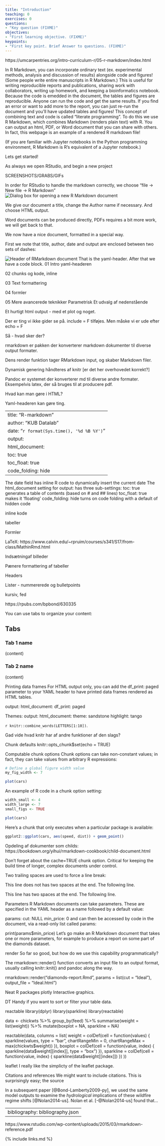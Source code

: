 ```yaml
---
title: "Introduction"
teaching: 0
exercises: 0
questions:
- "Key question (FIXME)"
objectives:
- "First learning objective. (FIXME)"
keypoints:
- "First key point. Brief Answer to questions. (FIXME)"
---
```


https://umcarpentries.org/intro-curriculum-r/05-r-markdown/index.html

In R Markdown, you can incorporate ordinary text (ex. experimental methods, analysis and discussion of results) alongside code and figures! (Some people write entire manuscripts in R Markdown.) This is useful for writing reproducible reports and publications, sharing work with collaborators, writing up homework, and keeping a bioinformatics notebook. Because the code is emedded in the document, the tables and figures are reproducible. Anyone can run the code and get the same results. If you find an error or want to add more to the report, you can just re-run the document and you’ll have updated tables and figures! This concept of combining text and code is called “literate programming”. To do this we use R Markdown, which combines Markdown (renders plain text) with R. You can output an html, PDF, or Word document that you can share with others. In fact, this webpage is an example of a rendered R markdown file!

(If you are familiar with Jupyter notebooks in the Python programming environment, R Markdown is R’s equivalent of a Jupyter notebook.)

Lets get started! 

As always we open RStudio, and begin a new project 

SCREENSHOTS/GRABS/GIFs

In order for RStudio to handle the markdown correctly, we choose 
"file -> New file -> R Markdown"
![Dialog box for opening a new R Markdown document](../fig/new-R-markdown.png)

We give our document a title, change the Author name if necessary. And choose 
HTML output.

Word documents can be produced directly, PDFs requires a bit more work, we will get 
back to that.

We now have a nice document, formatted in a special way.

First we note that title, author, date and output are enclosed between two sets
of dashes:

![Header of RMarkdown document](../fig/R-markdown-header.png)
That is the yaml-header. After that we have a code block.
01 Intro
  yaml-headeren

02 chunks og kode, inline

03 Text formattering

04 formler

05 Mere avancerede teknikker
  Parametrisk
  Et udvalg af nedenstående
  


Et hurtigt html output - med et plot og noget.

Der er ting vi ikke gider se på. include = F tilføjes.
Men måske vi er ude efter echo = F

Så - hvad sker der?

rmarkdown er pakken der konverterer markdown dokumenter til diverse output formater.

Dens render funktion tager RMarkdown input, og skaber Markdown filer.

Dynamisk genering håndteres af knitr 
[er det her overhovedet korrekt?]

Pandoc er systemet der konverterer md til diverse andre formater.
Eksempelvis latex, der så bruges til at producere pdf.

Hvad kan man gøre i HTML?

Yaml-headeren kan gøre ting.

---
title: "R-markdown"
author: "KUB Datalab"
date: "`r format(Sys.time(), '%d %B %Y')`"
output:
  html_document:
    toc: true
    toc_float: true
    code_folding: hide
---

The date field has inline R code to dynamically insert the current date
The html_document setting for output: has three sub-settings:
toc: true generates a table of contents (based on # and ## lines)
toc_float: true makes it ‘floating’
code_folding: hide turns on code folding with a default of hidden code


inline kode

tabeller

Formler

LaTeX:
https://www.calvin.edu/~rpruim/courses/s341/S17/from-class/MathinRmd.html


Indsætningaf billeder

Pænere formattering af tabeller

Headers 

Lister - nummererede og bulletpoints

kursiv, fed

https://rpubs.com/bpbond/630335


You can use tabs to organize your content:

## Tabs {.tabset}

### Tab 1 name
(content)

### Tab 2 name
(content)


Printing data frames
For HTML output only, you can add the df_print: paged parameter to your YAML header to have printed data frames rendered as HTML tables.

output:
  html_document:
    df_print: paged
    
    
Themes:
output:
  html_document:
    theme: sandstone
    highlight: tango

    
`r knitr::combine_words(LETTERS[1:10])`.


Gad vide hvad knitr har af andre funktioner af den slags?


Chunk defaults
knitr::opts_chunk$set(echo = TRUE)

Computable chunk options
Chunk options can take non-constant values; in fact, they can take values from arbitrary R expressions:

```r
# Define a global figure width value
my_fig_width <- 7
```

```r
plot(cars)
```
An example of R code in a chunk option setting:

```r
width_small <- 4
width_large <- 7
small_figs <- TRUE
```

```r
plot(cars)
```
Here’s a chunk that only executes when a particular package is available:

```r
ggplot2::ggplot(cars, aes(speed, dist)) + geom_point()
```


Opdeling af dokumenter som childs:
https://bookdown.org/yihui/rmarkdown-cookbook/child-document.html


Don’t forget about the cache=TRUE chunk option. Critical for keeping the build time of longer, complex documents under control.

Two trailing spaces are used to force a line break:

This line does not has two spaces at the end. The following line.

This line has two spaces at the end.
The following line.


Parameters
R Markdown documents can take parameters. These are specified in the YAML header as a name followed by a default value:

params:
  cut: NULL
  min_price: 0
and can then be accessed by code in the document, via a read-only list called params:

print(params$min_price)
Let’s go make an R Markdown document that takes one or more parameters, for example to produce a report on some part of the diamonds dataset.

render
So far so good, but how do we use this capability programmatically?

The rmarkdown::render() function converts an input file to an output format, usually calling knitr::knit() and pandoc along the way.

rmarkdown::render("diamonds-report.Rmd", 
  params = list(cut = "Ideal"),
  output_file = "Ideal.html")



Neat R packages
plotly
Interactive graphics.

DT
Handy if you want to sort or filter your table data.

reactable
library(dplyr)
library(sparkline)
library(reactable)

data <- chickwts %>%
  group_by(feed) %>%
  summarise(weight = list(weight)) %>%
  mutate(boxplot = NA, sparkline = NA)

reactable(data, columns = list(
  weight = colDef(cell = function(values) {
    sparkline(values, type = "bar", chartRangeMin = 0, chartRangeMax = max(chickwts$weight))
  }),
  boxplot = colDef(cell = function(value, index) {
    sparkline(data$weight[[index]], type = "box")
  }),
  sparkline = colDef(cell = function(value, index) {
    sparkline(data$weight[[index]])
  })
))


leaflet
I really like the simplicty of the leaflet package.


Citations and references
We might want to include citations. This is surprisingly easy; the source

In a subsequent paper [@Bond-Lamberty2009-py], we used the
same model outputs to examine the _hydrological_ implications
of these wildfire regime shifts [@Nolan2014-us]. 
Nolan et al. [-@Nolan2014-us] found that...

---
bibliography: bibliography.json
---

https://www.rstudio.com/wp-content/uploads/2015/03/rmarkdown-reference.pdf

{% include links.md %}